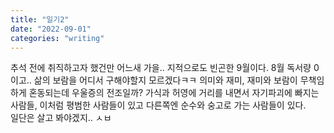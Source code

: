 ```yaml
---
title: "일기2"
date: "2022-09-01"
categories: "writing"
---
```


추석 전에 취직하고자 했건만 어느새 가을.. 지적으로도 빈곤한 9월이다. 8월 독서량 0이고.. 삶의 보람을 어디서 구해야할지 모르겠다ㅋㅋ 의미와 재미, 재미와 보람이 무책임하게 혼동되는데 우울증의 전조일까? 가식과 허영에 거리를 내면서 자기파괴에 빠지는 사람들, 이처럼 평범한 사람들이 있고 다른쪽엔 순수와 숭고로 가는 사람들이 있다.  
일단은 살고 봐야겠지.. ㅅㅂ